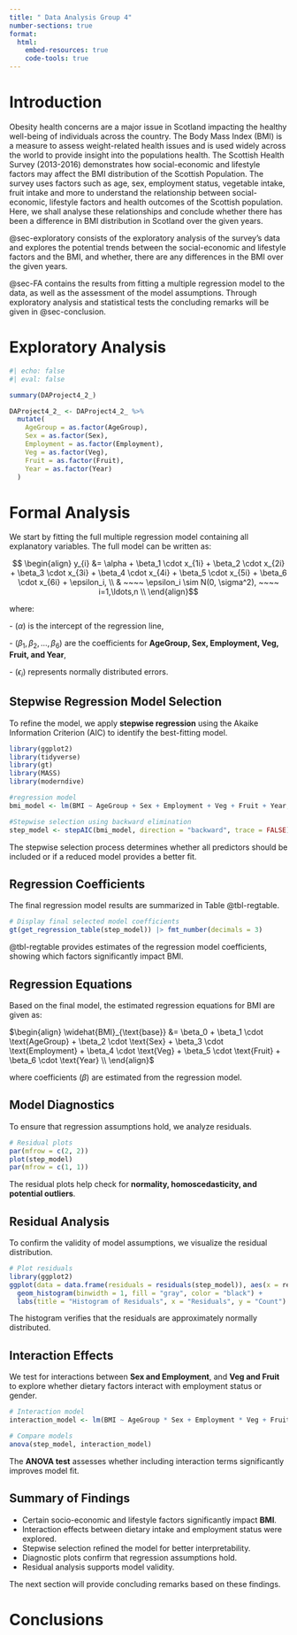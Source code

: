 ```yaml
---
title: " Data Analysis Group 4"
number-sections: true
format: 
  html:
    embed-resources: true
    code-tools: true
---
```



# Introduction {#sec-intro}

Obesity health concerns are a major issue in Scotland impacting the healthy well-being of individuals across the country. The Body Mass Index (BMI) is a measure to assess weight-related health issues and is used widely across the world to provide insight into the populations health. The Scottish Health Survey (2013-2016) demonstrates how social-economic and lifestyle factors may affect the BMI distribution of the Scottish Population. The survey uses factors such as age, sex, employment status, vegetable intake, fruit intake and more to understand the relationship between social-economic, lifestyle factors and health outcomes of the Scottish population. Here, we shall analyse these relationships and conclude whether there has been a difference in BMI distribution in Scotland over the given years.

@sec-exploratory consists of the exploratory analysis of the survey's data and explores the potential trends between the social-economic and lifestyle factors and the BMI, and whether, there are any differences in the BMI over the given years.

@sec-FA contains the results from fitting a multiple regression model to the data, as well as the assessment of the model assumptions. Through exploratory analysis and statistical tests the concluding remarks will be given in @sec-conclusion.

# Exploratory Analysis {#sec-exploratory}

```r
#| echo: false
#| eval: false

summary(DAProject4_2_)

DAProject4_2_ <- DAProject4_2_ %>%
  mutate(
    AgeGroup = as.factor(AgeGroup),
    Sex = as.factor(Sex),
    Employment = as.factor(Employment),
    Veg = as.factor(Veg),
    Fruit = as.factor(Fruit),
    Year = as.factor(Year)
  )
```

# Formal Analysis {#sec-FA}

We start by fitting the full multiple regression model containing all explanatory variables. The full model can be written as:

$$ \begin{align}
y_{i} &= \alpha + \beta_1 \cdot x_{1i} + \beta_2 \cdot x_{2i} + \beta_3 \cdot x_{3i} + \beta_4 \cdot x_{4i} + \beta_5 \cdot x_{5i} + \beta_6 \cdot x_{6i} + \epsilon_i, \\
& ~~~~ \epsilon_i \sim N(0, \sigma^2), ~~~~ i=1,\ldots,n \\
\end{align}$$

where:

\- $(\alpha)$ is the intercept of the regression line,

\- $( \beta_1, \beta_2, …, \beta_6 )$ are the coefficients for **AgeGroup, Sex, Employment, Veg, Fruit, and Year**,

\- $( \epsilon_i )$ represents normally distributed errors.

## Stepwise Regression Model Selection

To refine the model, we apply **stepwise regression** using the Akaike Information Criterion (AIC) to identify the best-fitting model.

```r
library(ggplot2)
library(tidyverse)
library(gt)
library(MASS)
library(moderndive)

#regression model
bmi_model <- lm(BMI ~ AgeGroup + Sex + Employment + Veg + Fruit + Year, data = DAProject4_2_)

#Stepwise selection using backward elimination
step_model <- stepAIC(bmi_model, direction = "backward", trace = FALSE)
```

The stepwise selection process determines whether all predictors should be included or if a reduced model provides a better fit.

## Regression Coefficients

The final regression model results are summarized in Table @tbl-regtable.

```r
# Display final selected model coefficients
gt(get_regression_table(step_model)) |> fmt_number(decimals = 3)
```

@tbl-regtable provides estimates of the regression model coefficients, showing which factors significantly impact BMI.

## Regression Equations

Based on the final model, the estimated regression equations for BMI are given as:

$\begin{align} \widehat{BMI}_{\text{base}} &= \beta_0 + \beta_1 \cdot \text{AgeGroup} + \beta_2 \cdot \text{Sex} + \beta_3 \cdot \text{Employment} + \beta_4 \cdot \text{Veg} + \beta_5 \cdot \text{Fruit} + \beta_6 \cdot \text{Year} \\ \end{align}$

where coefficients $(\beta )$ are estimated from the regression model.

## Model Diagnostics

To ensure that regression assumptions hold, we analyze residuals.

```r
# Residual plots
par(mfrow = c(2, 2))
plot(step_model)
par(mfrow = c(1, 1))
```

The residual plots help check for **normality, homoscedasticity, and potential outliers**.

## Residual Analysis

To confirm the validity of model assumptions, we visualize the residual distribution.

```r
# Plot residuals
library(ggplot2)
ggplot(data = data.frame(residuals = residuals(step_model)), aes(x = residuals)) +
  geom_histogram(binwidth = 1, fill = "gray", color = "black") +
  labs(title = "Histogram of Residuals", x = "Residuals", y = "Count")
```

The histogram verifies that the residuals are approximately normally distributed.

## Interaction Effects

We test for interactions between **Sex and Employment**, and **Veg and Fruit** to explore whether dietary factors interact with employment status or gender.

```r
# Interaction model
interaction_model <- lm(BMI ~ AgeGroup * Sex + Employment * Veg + Fruit + Year, data = DAProject4_2_)

# Compare models
anova(step_model, interaction_model)
```

The **ANOVA test** assesses whether including interaction terms significantly improves model fit.

## Summary of Findings

-   Certain socio-economic and lifestyle factors significantly impact **BMI**.
-   Interaction effects between dietary intake and employment status were explored.
-   Stepwise selection refined the model for better interpretability.
-   Diagnostic plots confirm that regression assumptions hold.
-   Residual analysis supports model validity.

The next section will provide concluding remarks based on these findings.


# Conclusions {#sec-conclusion}




